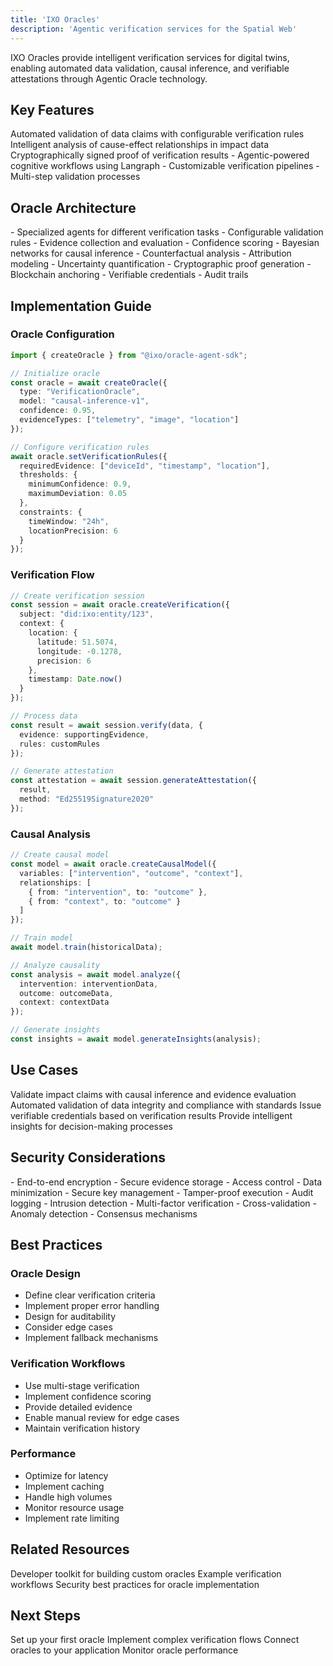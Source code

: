 ```yaml
---
title: 'IXO Oracles'
description: 'Agentic verification services for the Spatial Web'
---
```


<Note>
  IXO Oracles provide intelligent verification services for digital twins, enabling automated data validation, causal inference, and verifiable attestations through Agentic Oracle technology.
</Note>

## Key Features

<CardGroup>
  <Card title="Verification Agents" icon="check-double">
    Automated validation of data claims with configurable verification rules
  </Card>
  
  <Card title="Causal Inference" icon="brain">
    Intelligent analysis of cause-effect relationships in impact data
  </Card>
  
  <Card title="Verifiable Attestations" icon="certificate">
    Cryptographically signed proof of verification results
  </Card>
  
  <Card title="Cognitive Workflows" icon="diagram-project">
    - Agentic-powered cognitive workflows using Langraph
    - Customizable verification pipelines
    - Multi-step validation processes
  </Card>
</CardGroup>

## Oracle Architecture

<AccordionGroup>
  <Accordion title="Verification Agents" icon="robot">
    - Specialized agents for different verification tasks
    - Configurable validation rules
    - Evidence collection and evaluation
    - Confidence scoring
  </Accordion>

  <Accordion title="Causal Models" icon="diagram-project">
    - Bayesian networks for causal inference
    - Counterfactual analysis
    - Attribution modeling
    - Uncertainty quantification
  </Accordion>

  <Accordion title="Attestation System" icon="signature">
    - Cryptographic proof generation
    - Blockchain anchoring
    - Verifiable credentials
    - Audit trails
  </Accordion>
</AccordionGroup>

## Implementation Guide

### Oracle Configuration

```typescript
import { createOracle } from "@ixo/oracle-agent-sdk";

// Initialize oracle
const oracle = await createOracle({
  type: "VerificationOracle",
  model: "causal-inference-v1",
  confidence: 0.95,
  evidenceTypes: ["telemetry", "image", "location"]
});

// Configure verification rules
await oracle.setVerificationRules({
  requiredEvidence: ["deviceId", "timestamp", "location"],
  thresholds: {
    minimumConfidence: 0.9,
    maximumDeviation: 0.05
  },
  constraints: {
    timeWindow: "24h",
    locationPrecision: 6
  }
});
```

### Verification Flow

```typescript
// Create verification session
const session = await oracle.createVerification({
  subject: "did:ixo:entity/123",
  context: {
    location: {
      latitude: 51.5074,
      longitude: -0.1278,
      precision: 6
    },
    timestamp: Date.now()
  }
});

// Process data
const result = await session.verify(data, {
  evidence: supportingEvidence,
  rules: customRules
});

// Generate attestation
const attestation = await session.generateAttestation({
  result,
  method: "Ed25519Signature2020"
});
```

### Causal Analysis

```typescript
// Create causal model
const model = await oracle.createCausalModel({
  variables: ["intervention", "outcome", "context"],
  relationships: [
    { from: "intervention", to: "outcome" },
    { from: "context", to: "outcome" }
  ]
});

// Train model
await model.train(historicalData);

// Analyze causality
const analysis = await model.analyze({
  intervention: interventionData,
  outcome: outcomeData,
  context: contextData
});

// Generate insights
const insights = await model.generateInsights(analysis);
```

## Use Cases

<CardGroup>
  <Card title="Impact Verification" icon="chart-line">
    Validate impact claims with causal inference and evidence evaluation
  </Card>
  
  <Card title="Data Validation" icon="shield-check">
    Automated validation of data integrity and compliance with standards
  </Card>
  
  <Card title="Credential Issuance" icon="id-card">
    Issue verifiable credentials based on verification results
  </Card>
  
  <Card title="Decision Support" icon="lightbulb">
    Provide intelligent insights for decision-making processes
  </Card>
</CardGroup>

## Security Considerations

<AccordionGroup>
  <Accordion title="Data Protection" icon="lock">
    - End-to-end encryption
    - Secure evidence storage
    - Access control
    - Data minimization
  </Accordion>

  <Accordion title="Oracle Security" icon="shield">
    - Secure key management
    - Tamper-proof execution
    - Audit logging
    - Intrusion detection
  </Accordion>

  <Accordion title="Verification Integrity" icon="check-double">
    - Multi-factor verification
    - Cross-validation
    - Anomaly detection
    - Consensus mechanisms
  </Accordion>
</AccordionGroup>

## Best Practices

### Oracle Design

- Define clear verification criteria
- Implement proper error handling
- Design for auditability
- Consider edge cases
- Implement fallback mechanisms

### Verification Workflows

- Use multi-stage verification
- Implement confidence scoring
- Provide detailed evidence
- Enable manual review for edge cases
- Maintain verification history

### Performance

- Optimize for latency
- Implement caching
- Handle high volumes
- Monitor resource usage
- Implement rate limiting

## Related Resources

<CardGroup>
  <Card title="Oracle Agent SDK" icon="code" href="/spatial-web-stack/sdks/oracle-agent-sdk">
    Developer toolkit for building custom oracles
  </Card>
  
  <Card title="Verification Flows" icon="diagram-project" href="/guides/dev/examples">
    Example verification workflows
  </Card>
  
  <Card title="Security Guide" icon="shield" href="/guides/dev/overview">
    Security best practices for oracle implementation
  </Card>
</CardGroup>

## Next Steps

<CardGroup>
  <Card title="Getting Started" icon="play">
    Set up your first oracle
  </Card>

  <Card title="Advanced Verification" icon="wand-magic-sparkles">
    Implement complex verification flows
  </Card>

  <Card title="Integration Guide" icon="plug">
    Connect oracles to your application
  </Card>

  <Card title="Monitoring" icon="gauge">
    Monitor oracle performance
  </Card>
</CardGroup>
